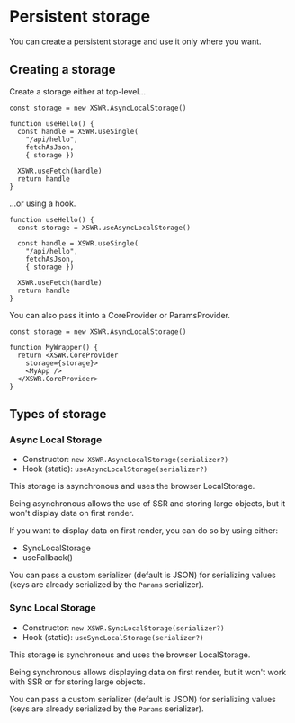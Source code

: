 # Persistent storage

You can create a persistent storage and use it only where you want.

## Creating a storage

Create a storage either at top-level...

```tsx
const storage = new XSWR.AsyncLocalStorage()

function useHello() {
  const handle = XSWR.useSingle(
    "/api/hello", 
    fetchAsJson, 
    { storage })

  XSWR.useFetch(handle)
  return handle
}
```

...or using a hook.

```tsx 
function useHello() {
  const storage = XSWR.useAsyncLocalStorage()
  
  const handle = XSWR.useSingle(
    "/api/hello", 
    fetchAsJson, 
    { storage })

  XSWR.useFetch(handle)
  return handle
}
```

You can also pass it into a CoreProvider or ParamsProvider.

```tsx
const storage = new XSWR.AsyncLocalStorage()

function MyWrapper() {
  return <XSWR.CoreProvider
    storage={storage}>
    <MyApp />
  </XSWR.CoreProvider>
}
```

## Types of storage

### Async Local Storage

- Constructor: `new XSWR.AsyncLocalStorage(serializer?)`
- Hook (static): `useAsyncLocalStorage(serializer?)`

This storage is asynchronous and uses the browser LocalStorage.

Being asynchronous allows the use of SSR and storing large objects, but it won't display data on first render.

If you want to display data on first render, you can do so by using either:
- SyncLocalStorage
- useFallback()

You can pass a custom serializer (default is JSON) for serializing values (keys are already serialized by the `Params` serializer).

### Sync Local Storage

- Constructor: `new XSWR.SyncLocalStorage(serializer?)`
- Hook (static): `useSyncLocalStorage(serializer?)`

This storage is synchronous and uses the browser LocalStorage.

Being synchronous allows displaying data on first render, but it won't work with SSR or for storing large objects.

You can pass a custom serializer (default is JSON) for serializing values (keys are already serialized by the `Params` serializer).